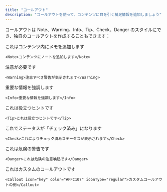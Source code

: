 ```yaml
---
title: "コールアウト"
description: "コールアウトを使って、コンテンツに目を引く補足情報を追加しましょう"
---
```


コールアウトは Note、Warning、Info、Tip、Check、Danger のスタイルにでき、独自のコールアウトを作成することもできます：

<Note>これはコンテンツ内にメモを追加します</Note>

```mdx
<Note>コンテンツにノートを追加します</Note>
```

<Warning>注意が必要です</Warning>

```mdx
<Warning>注意すべき警告が表示されます</Warning>
```

<Info>重要な情報を強調します</Info>

```mdx
<Info>重要な情報を強調します</Info>
```

<Tip>これは役立つヒントです</Tip>

```mdx
<Tip>これは役立つヒントです</Tip>
```

<Check>これでステータスが「チェック済み」になります</Check>

```mdx
<Check>これによりチェック済みステータスが表示されます</Check>
```

<Danger>これは危険の警告です</Danger>

```mdx
<Danger>これは危険の注意喚起です</Danger>
```

<Callout icon="key" color="#FFC107" iconType="regular"> これはカスタムのコールアウトです</Callout>

```mdx wrap
<Callout icon="key" color="#FFC107" iconType="regular">カスタムコールアウトの例</Callout>
```
